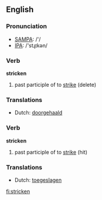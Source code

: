 ==English==

===Pronunciation===
*[[w:SAMPA|SAMPA]]: /'/
*[[w:IPA|IPA]]: /'stɻɪkən/

===Verb===
'''stricken'''

# past participle of to [[strike]] (delete)

===Translations===
*Dutch: [[doorgehaald]]

===Verb===
'''stricken'''

# past participle of to [[strike]] (hit)

===Translations===
*Dutch: [[toegeslagen]]

[[fi:stricken]]
